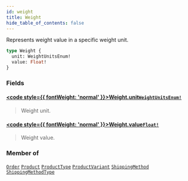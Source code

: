 ```yaml
---
id: weight
title: Weight
hide_table_of_contents: false
---
```








Represents weight value in a specific weight unit.

```graphql
type Weight {
  unit: WeightUnitsEnum!
  value: Float!
}
```


### Fields

#### [<code style={{ fontWeight: 'normal' }}>Weight.<b>unit</b></code>](#)<Bullet />[`WeightUnitsEnum!`](../../../developer/api-reference/enums/weight-units-enum) <Badge class="secondary" text="non-null"/> <Badge class="secondary" text="enum"/>
> Weight unit.
> 

#### [<code style={{ fontWeight: 'normal' }}>Weight.<b>value</b></code>](#)<Bullet />[`Float!`](../../../developer/api-reference/scalars/float) <Badge class="secondary" text="non-null"/> <Badge class="secondary" text="scalar"/>
> Weight value.
> 



### Member of

[`Order`](../../../developer/api-reference/objects/order)  <Badge class="secondary" text="object"/><Bullet />[`Product`](../../../developer/api-reference/objects/product)  <Badge class="secondary" text="object"/><Bullet />[`ProductType`](../../../developer/api-reference/objects/product-type)  <Badge class="secondary" text="object"/><Bullet />[`ProductVariant`](../../../developer/api-reference/objects/product-variant)  <Badge class="secondary" text="object"/><Bullet />[`ShippingMethod`](../../../developer/api-reference/objects/shipping-method)  <Badge class="secondary" text="object"/><Bullet />[`ShippingMethodType`](../../../developer/api-reference/objects/shipping-method-type)  <Badge class="secondary" text="object"/>



